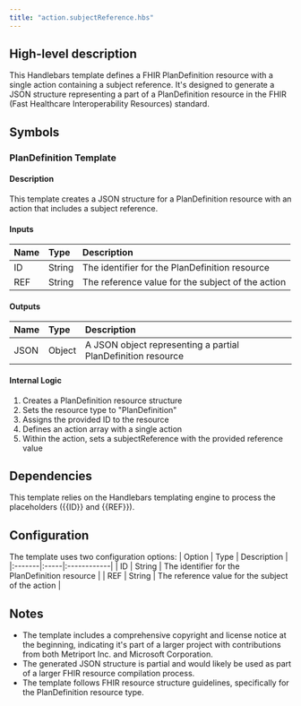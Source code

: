 ```yaml
---
title: "action.subjectReference.hbs"
---
```


## High-level description
This Handlebars template defines a FHIR PlanDefinition resource with a single action containing a subject reference. It's designed to generate a JSON structure representing a part of a PlanDefinition resource in the FHIR (Fast Healthcare Interoperability Resources) standard.

## Symbols

### PlanDefinition Template
#### Description
This template creates a JSON structure for a PlanDefinition resource with an action that includes a subject reference.

#### Inputs
| Name | Type | Description |
|:-----|:-----|:------------|
| ID | String | The identifier for the PlanDefinition resource |
| REF | String | The reference value for the subject of the action |

#### Outputs
| Name | Type | Description |
|:-----|:-----|:------------|
| JSON | Object | A JSON object representing a partial PlanDefinition resource |

#### Internal Logic
1. Creates a PlanDefinition resource structure
2. Sets the resource type to "PlanDefinition"
3. Assigns the provided ID to the resource
4. Defines an action array with a single action
5. Within the action, sets a subjectReference with the provided reference value

## Dependencies
This template relies on the Handlebars templating engine to process the placeholders ({{ID}} and {{REF}}).

## Configuration
The template uses two configuration options:
| Option | Type | Description |
|:-------|:-----|:------------|
| ID | String | The identifier for the PlanDefinition resource |
| REF | String | The reference value for the subject of the action |

## Notes
- The template includes a comprehensive copyright and license notice at the beginning, indicating it's part of a larger project with contributions from both Metriport Inc. and Microsoft Corporation.
- The generated JSON structure is partial and would likely be used as part of a larger FHIR resource compilation process.
- The template follows FHIR resource structure guidelines, specifically for the PlanDefinition resource type.